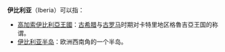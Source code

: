 '''伊比利亚'''（Iberia）可以指：
*[[高加索伊比利亞王國|高加索伊比利亞王國]]：[[古希腊|古希腊]]与[[古罗马|古罗马]]时期对卡特里地区格魯吉亞王国的称谓。
*[[伊比利亚半岛|伊比利亚半岛]]：欧洲西南角的一个半岛。
{{消歧义|I|Cat=四字译名消歧义}}